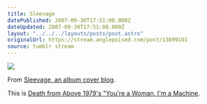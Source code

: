 ```yaml
---
title: Sleevage
datePublished: 2007-09-30T17:51:00.000Z
dateUpdated: 2007-09-30T17:51:00.000Z
layout: "../../../layouts/posts/post.astro"
originalUrl: https://stream.anglepoised.com/post/13699101
source: tumblr stream
---
```


![](/images/notes/13699101.jpg)

From [Sleevage, an album cover blog](http://sleevage.com/).

This is [Death from Above 1979's "You're a Woman, I'm a Machine](http://sleevage.com/death-from-above-1979-youre-a-woman-im-a-machine/).

